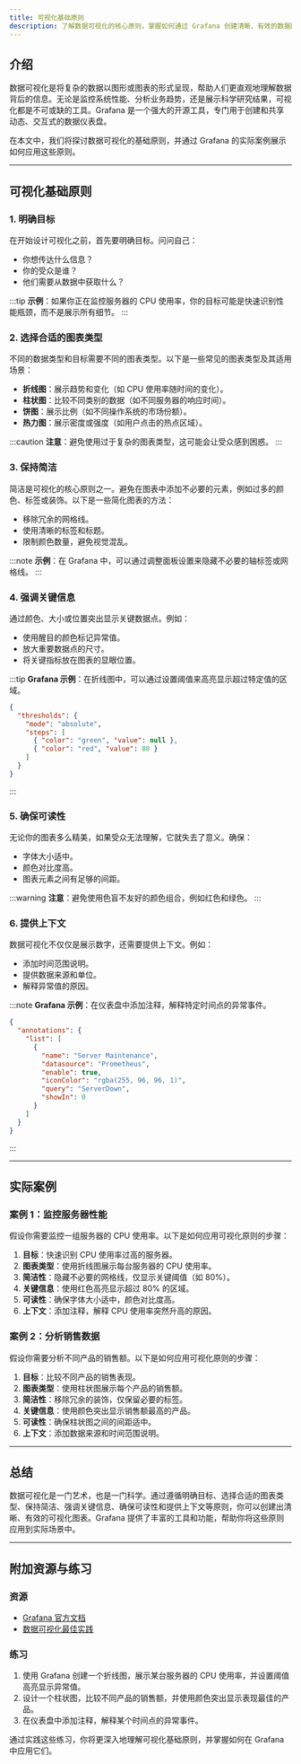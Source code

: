 ```yaml
---
title: 可视化基础原则
description: 了解数据可视化的核心原则，掌握如何通过 Grafana 创建清晰、有效的数据图表。
---
```


## 介绍

数据可视化是将复杂的数据以图形或图表的形式呈现，帮助人们更直观地理解数据背后的信息。无论是监控系统性能、分析业务趋势，还是展示科学研究结果，可视化都是不可或缺的工具。Grafana 是一个强大的开源工具，专门用于创建和共享动态、交互式的数据仪表盘。

在本文中，我们将探讨数据可视化的基础原则，并通过 Grafana 的实际案例展示如何应用这些原则。

---

## 可视化基础原则

### 1. 明确目标
在开始设计可视化之前，首先要明确目标。问问自己：
- 你想传达什么信息？
- 你的受众是谁？
- 他们需要从数据中获取什么？

:::tip
**示例**：如果你正在监控服务器的 CPU 使用率，你的目标可能是快速识别性能瓶颈，而不是展示所有细节。
:::

### 2. 选择合适的图表类型
不同的数据类型和目标需要不同的图表类型。以下是一些常见的图表类型及其适用场景：
- **折线图**：展示趋势和变化（如 CPU 使用率随时间的变化）。
- **柱状图**：比较不同类别的数据（如不同服务器的响应时间）。
- **饼图**：展示比例（如不同操作系统的市场份额）。
- **热力图**：展示密度或强度（如用户点击的热点区域）。

:::caution
**注意**：避免使用过于复杂的图表类型，这可能会让受众感到困惑。
:::

### 3. 保持简洁
简洁是可视化的核心原则之一。避免在图表中添加不必要的元素，例如过多的颜色、标签或装饰。以下是一些简化图表的方法：
- 移除冗余的网格线。
- 使用清晰的标签和标题。
- 限制颜色数量，避免视觉混乱。

:::note
**示例**：在 Grafana 中，可以通过调整面板设置来隐藏不必要的轴标签或网格线。
:::

### 4. 强调关键信息
通过颜色、大小或位置突出显示关键数据点。例如：
- 使用醒目的颜色标记异常值。
- 放大重要数据点的尺寸。
- 将关键指标放在图表的显眼位置。

:::tip
**Grafana 示例**：在折线图中，可以通过设置阈值来高亮显示超过特定值的区域。
```json
{
  "thresholds": {
    "mode": "absolute",
    "steps": [
      { "color": "green", "value": null },
      { "color": "red", "value": 80 }
    ]
  }
}
```
:::

### 5. 确保可读性
无论你的图表多么精美，如果受众无法理解，它就失去了意义。确保：
- 字体大小适中。
- 颜色对比度高。
- 图表元素之间有足够的间距。

:::warning
**注意**：避免使用色盲不友好的颜色组合，例如红色和绿色。
:::

### 6. 提供上下文
数据可视化不仅仅是展示数字，还需要提供上下文。例如：
- 添加时间范围说明。
- 提供数据来源和单位。
- 解释异常值的原因。

:::note
**Grafana 示例**：在仪表盘中添加注释，解释特定时间点的异常事件。
```json
{
  "annotations": {
    "list": [
      {
        "name": "Server Maintenance",
        "datasource": "Prometheus",
        "enable": true,
        "iconColor": "rgba(255, 96, 96, 1)",
        "query": "ServerDown",
        "showIn": 0
      }
    ]
  }
}
```
:::

---

## 实际案例

### 案例 1：监控服务器性能
假设你需要监控一组服务器的 CPU 使用率。以下是如何应用可视化原则的步骤：
1. **目标**：快速识别 CPU 使用率过高的服务器。
2. **图表类型**：使用折线图展示每台服务器的 CPU 使用率。
3. **简洁性**：隐藏不必要的网格线，仅显示关键阈值（如 80%）。
4. **关键信息**：使用红色高亮显示超过 80% 的区域。
5. **可读性**：确保字体大小适中，颜色对比度高。
6. **上下文**：添加注释，解释 CPU 使用率突然升高的原因。

### 案例 2：分析销售数据
假设你需要分析不同产品的销售额。以下是如何应用可视化原则的步骤：
1. **目标**：比较不同产品的销售表现。
2. **图表类型**：使用柱状图展示每个产品的销售额。
3. **简洁性**：移除冗余的装饰，仅保留必要的标签。
4. **关键信息**：使用颜色突出显示销售额最高的产品。
5. **可读性**：确保柱状图之间的间距适中。
6. **上下文**：添加数据来源和时间范围说明。

---

## 总结

数据可视化是一门艺术，也是一门科学。通过遵循明确目标、选择合适的图表类型、保持简洁、强调关键信息、确保可读性和提供上下文等原则，你可以创建出清晰、有效的可视化图表。Grafana 提供了丰富的工具和功能，帮助你将这些原则应用到实际场景中。

---

## 附加资源与练习

### 资源
- [Grafana 官方文档](https://grafana.com/docs/)
- [数据可视化最佳实践](https://www.tableau.com/learn/articles/data-visualization-best-practices)

### 练习
1. 使用 Grafana 创建一个折线图，展示某台服务器的 CPU 使用率，并设置阈值高亮显示异常值。
2. 设计一个柱状图，比较不同产品的销售额，并使用颜色突出显示表现最佳的产品。
3. 在仪表盘中添加注释，解释某个时间点的异常事件。

通过实践这些练习，你将更深入地理解可视化基础原则，并掌握如何在 Grafana 中应用它们。